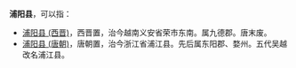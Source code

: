 '''浦阳县'''，可以指：
*[[浦阳县_(西晋)|浦阳县 (西晋)]]，西晋置，治今越南义安省荣市东南。属九德郡。唐末废。
*[[浦阳县_(唐朝)|浦阳县 (唐朝)]]，唐朝置，治今浙江省浦江县。先后属东阳郡、婺州。五代吴越改名浦江县。

{{disambig|P|Cat=三字亚洲县名消歧义}}